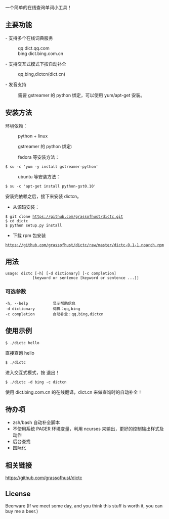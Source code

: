 一个简单的在线查询单词小工具！

== 主要功能 ==
- 支持多个在线词典服务
:qq    dict.qq.com
:bing  dict.bing.com.cn
- 支持交互式模式下按<Tab>自动补全
:qq,bing,dictcn(dict.cn)
- 发音支持
:需要 gstreamer 的 python 绑定，可以使用 yum/apt-get 安装。

== 安装方法 ==

环境依赖：

:python + linux

:gstreamer 的 python 绑定:

:fedora 等安装方法：
 $ su -c 'yum -y install gstreamer-python'
:ubuntu 等安装方法：
 $ su -c 'apt-get install python-gst0.10'

安装完依赖之后，接下来安装 dictcn。

* 从源码安装：
 $ git clone https://github.com/grassofhust/dictc.git
 $ cd dictc
 $ python setup.py install

* 下载 rpm 包安装
 https://github.com/grassofhust/dictc/raw/master/dictc-0.1-1.noarch.rpm

== 用法 ==

 usage: dictc [-h] [-d dictionary] [-c completion]
             [keyword or sentence [keyword or sentence ...]]

=== 可选参数 ===

 -h, --help           显示帮助信息
 -d dictionary        词典：qq,bing
 -c completion        自动补全：qq,bing,dictcn

== 使用示例 ==

 $ ./dictc hello
直接查询 hello

 $ ./dictc
进入交互式模式，按 <CTRL-d> 退出！

 $ ./dictc -d bing -c dictcn
使用 dict.bing.com.cn 的在线翻译，dict.cn 来做查询时的自动补全！
== 待办项 ==

* zsh/bash 自动补全脚本
* 不使用系统 PAGER 环境变量，利用 ncurses 来输出，更好的控制输出样式及动作
* 后台查找
* 国际化

== 相关链接 ==

https://github.com/grassofhust/dictc

== License ==

Beerware (If we meet some day, and you think this stuff is worth it, you can buy me a beer.)

